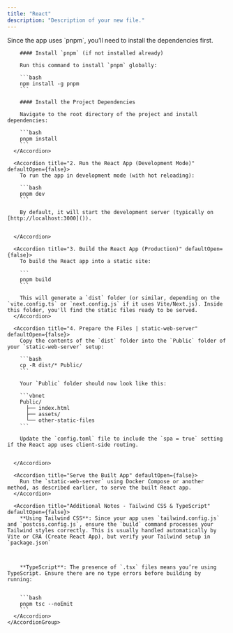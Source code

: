 ```yaml
---
title: "React"
description: "Description of your new file."
---
```








<AccordionGroup>
  <Accordion title="Build & Run React App" defaultOpen={false} icon="REACT">
    <AccordionGroup>
      <Accordion title="1. Install Dependencies" defaultOpen={false}>
        <Tip>
          Since the app uses `pnpm`, you’ll need to install the dependencies first.
        </Tip>

        #### Install `pnpm` (if not installed already)

        Run this command to install `pnpm` globally:

        ```bash
        npm install -g pnpm
        ```

        #### Install the Project Dependencies

        Navigate to the root directory of the project and install dependencies:

        ```bash
        pnpm install
        ```
      </Accordion>

      <Accordion title="2. Run the React App (Development Mode)" defaultOpen={false}>
        To run the app in development mode (with hot reloading):

        ```bash
        pnpm dev
        ```

        By default, it will start the development server (typically on [http://localhost:3000]()).


      </Accordion>

      <Accordion title="3. Build the React App (Production)" defaultOpen={false}>
        To build the React app into a static site:

        ```
        pnpm build
        ```

        This will generate a `dist` folder (or similar, depending on the `vite.config.ts` or `next.config.js` if it uses Vite/Next.js). Inside this folder, you'll find the static files ready to be served.
      </Accordion>

      <Accordion title="4. Prepare the Files | static-web-server" defaultOpen={false}>
        Copy the contents of the `dist` folder into the `Public` folder of your `static-web-server` setup:

        ```bash
        cp -R dist/* Public/
        ```

        Your `Public` folder should now look like this:

        ```vbnet
        Public/
          ├── index.html
          ├── assets/
          └── other-static-files
        ```

        Update the `config.toml` file to include the `spa = true` setting if the React app uses client-side routing.


      </Accordion>

      <Accordion title="Serve the Built App" defaultOpen={false}>
        Run the `static-web-server` using Docker Compose or another method, as described earlier, to serve the built React app.
      </Accordion>

      <Accordion title="Additional Notes - Tailwind CSS & TypeScript" defaultOpen={false}>
        **Using Tailwind CSS**: Since your app uses `tailwind.config.js` and `postcss.config.js`, ensure the `build` command processes your Tailwind styles correctly. This is usually handled automatically by Vite or CRA (Create React App), but verify your Tailwind setup in `package.json`



        **TypeScript**: The presence of `.tsx` files means you’re using TypeScript. Ensure there are no type errors before building by running:


        ```bash
        pnpm tsc --noEmit
        ```
      </Accordion>
    </AccordionGroup>
  </Accordion>
</AccordionGroup>